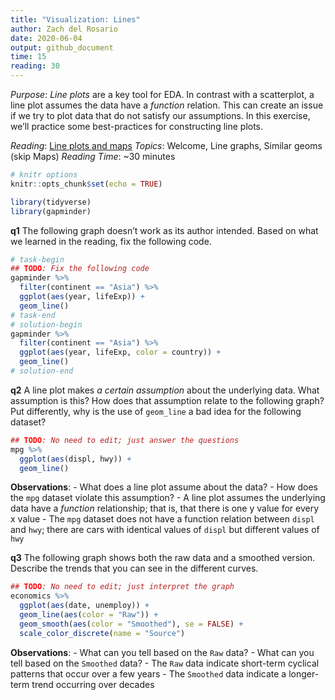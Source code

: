 ```yaml
---
title: "Visualization: Lines"
author: Zach del Rosario
date: 2020-06-04
output: github_document
time: 15
reading: 30
---
```


*Purpose*: *Line plots* are a key tool for EDA. In contrast with a scatterplot,
a line plot assumes the data have a *function* relation. This can create an
issue if we try to plot data that do not satisfy our assumptions. In this
exercise, we'll practice some best-practices for constructing line plots.

*Reading*: [Line plots and maps](https://rstudio.cloud/learn/primers/3.6)
*Topics*: Welcome, Line graphs, Similar geoms (skip Maps)
*Reading Time*: ~30 minutes

```r
# knitr options
knitr::opts_chunk$set(echo = TRUE)
```

```r
library(tidyverse)
library(gapminder)

```

__q1__ The following graph doesn't work as its author intended. Based on what we
learned in the reading, fix the following code.

```r
# task-begin
## TODO: Fix the following code
gapminder %>%
  filter(continent == "Asia") %>%
  ggplot(aes(year, lifeExp)) +
  geom_line()
# task-end
# solution-begin
gapminder %>%
  filter(continent == "Asia") %>%
  ggplot(aes(year, lifeExp, color = country)) +
  geom_line()
# solution-end
```

__q2__ A line plot makes *a certain assumption* about the underlying data. What
assumption is this? How does that assumption relate to the following graph? Put
differently, why is the use of `geom_line` a bad idea for the following dataset?

```r
## TODO: No need to edit; just answer the questions
mpg %>%
  ggplot(aes(displ, hwy)) +
  geom_line()

```

**Observations**:
<!-- task-begin -->
- What does a line plot assume about the data?
- How does the `mpg` dataset violate this assumption?
<!-- task-end -->
<!-- solution-begin -->
- A line plot assumes the underlying data have a *function* relationship; that is, that there is one y value for every x value
- The `mpg` dataset does not have a function relation between `displ` and `hwy`; there are cars with identical values of `displ` but different values of `hwy`
<!-- solution-end -->

__q3__ The following graph shows both the raw data and a smoothed version.
Describe the trends that you can see in the different curves.

```r
## TODO: No need to edit; just interpret the graph
economics %>%
  ggplot(aes(date, unemploy)) +
  geom_line(aes(color = "Raw")) +
  geom_smooth(aes(color = "Smoothed"), se = FALSE) +
  scale_color_discrete(name = "Source")
```

**Observations**:
<!-- task-begin -->
- What can you tell based on the `Raw` data?
- What can you tell based on the `Smoothed` data?
<!-- task-end -->
<!-- solution-begin -->
- The `Raw` data indicate short-term cyclical patterns that occur over a few years
- The `Smoothed` data indicate a longer-term trend occurring over decades
<!-- solution-end -->

<!-- include-exit-ticket -->
